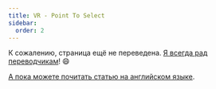 ```yaml
---
title: VR - Point To Select
sidebar:
  order: 2
---
```


К сожалению, страница ещё не переведена. [Я всегда рад переводчикам](https://github.com/mrdoob/three.js)! 😄

[А пока можете почитать статью на английском языке](/manual/en/webxr-point-to-select.html).
